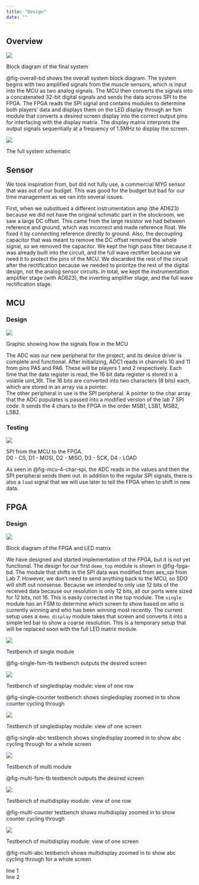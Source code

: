 ```yaml
---
title: "Design"
date: ""
---
```


## Overview

::: {#fig-overall-bd}
![](images/Overview Block Diagram Final.jpg)

Block diagram of the final system
:::

@fig-overall-bd shows the overall system block diagram. The system begins with two amplified signals from the muscle sensors, which is 
input into the MCU as two analog signals. The MCU then converts the signals into a concatenated 32-bit digital signals and sends the data 
across SPI to the FPGA. The FPGA reads the SPI signal and contains modules to determine both players' data and displays them on the LED 
display through an fsm module that converts a desired screen display into the correct output pins for interfacing with the display matrix. 
The display matrix interprets the output signals sequentially at a frequency of 1.5MHz to display the screen.

::: {#fig-overall-schmatic}
![](images/project_schmatic.png)

The full system schematic
:::

## Sensor

We took inspiration from, but did not fully use, a commercial MYG sensor that was out of our budget. This was good for the budget but bad for our time management as we ran into several issues.



First, when we substitued a different instrumentation amp (the AD623) because we did not have the original schmatic part in the stockroom, we saw a large DC offset. This came from the large resistor we had between reference and ground, which was incorrect and made reference float. We fixed it by connecting reference directly to ground. Also, the decoupling capacitor that was meant to remove the DC offset removed the whole signal, so we removed the capacitor. We kept the high pass filter because it was already built into the circuit, and the full wave rectifier because we need it to protect the pins of the MCU. We discarded the rest of the circuit after the rectification because we needed to prioritze the rest of the digital design, not the analog sensor circuits. In total, we kept the instrumentation amplifier stage (with AD623), the inverting amplifier stage, and the full wave rectification stage. \


## MCU
### Design

::: {#fig-mcu-overall-flow}
![](images/MCU_flow.png)

Graphic showing how the signals flow in the MCU
:::

The ADC was our new peripheral for the project, and its device driver is complete and functional. After initializing, ADC1 reads in channels 10 and 11 from pins PA5 and PA6. These will be players 1 and 2 respectively. Each time that the data register is read, the 16 bit data register is stored in a volatile uint_16t. The 16 bits are converted into two characters (8 bits) each, which are stored in an array via a pointer. \
The other peripheral in use is the SPI peripheral. A pointer to the char array that the ADC populates is passed into a modified version of the lab 7 SPI code. It sends the 4 chars to the FPGA in the order MSB1, LSB1, MSB2, LSB2.\

### Testing
::: {#fig-mcu-4-char-spi}
![](images/4_char_spi.jpg)

SPI from the MCU to the FPGA.  
D0 - CS, D1 - MOSI, D2 - MISO, D3 - SCK, D4 - LOAD
:::
As seen in @fig-mcu-4-char-spi, the ADC reads in the values and then the SPI peripheral sends them out. In addition to the regular SPI signals, there is also a `load` signal that we will use later to tell the FPGA when to shift in new data.\

## FPGA
### Design

::: {#fig-fpga-bd}
![](images/FPGA Block Diagram.jpg)

Block diagram of the FPGA and LED matrix
:::

We have designed and started implementation of the FPGA, but it is not yet functional. The design for our first `demo_top` module is 
shown in @fig-fpga-bd. The module that shifts in the SPI data was modified from aes_spi from Lab 7. However, we don't need to send 
anything back to the MCU, so SDO will shift out nonsense. Because we intended to only use 12 bits of the received data because our 
resolution is only 12 bits, all our ports were sized for 12 bits, not 16. This is easily corrected in the top module. The `single` 
module has an FSM to determine which screen to show based on who is currently winning and who has been winning most recently. The current 
setup uses a `demo_display` module takes that screen and converts it into a simple led bar to show a coarse resolution. This is a 
temporary setup that will be replaced soon with the full LED matrix module.\ 

::: {#fig-single-fsm-tb}
![](images/Sim Single.jpg)

Testbench of single module
:::

@fig-single-fsm-tb testbench outputs the desired screen

::: {#fig-single-counter}
![](images/Sim Single Display Counter.jpg)

Testbench of singledisplay module: view of one row
:::

@fig-single-counter testbench shows singledisplay zoomed in to show counter cycling through

::: {#fig-single-abc}
![](images/Sim Single Display ABC.jpg)

Testbench of singledisplay module: view of one screen
:::

@fig-single-abc testbench shows singledisplay zoomed in to show abc cycling through for a whole screen

::: {#fig-multi-fsm-tb}
![](images/Sim Multi.jpg)

Testbench of multi module
:::

@fig-multi-fsm-tb testbench outputs the desired screen\

::: {#fig-multi-counter}
![](images/Sim Multi Display Counter.jpg)

Testbench of multidisplay module: view of one row
:::

@fig-multi-counter testbench shows multidisplay zoomed in to show counter cycling through\

::: {#fig-multi-abc}
![](images/Sim Multi Display ABC.jpg)

Testbench of multidisplay module: view of one screen
:::

@fig-multi-abc testbench shows multidisplay zoomed in to show abc cycling through for a whole screen\


line 1  
line 2